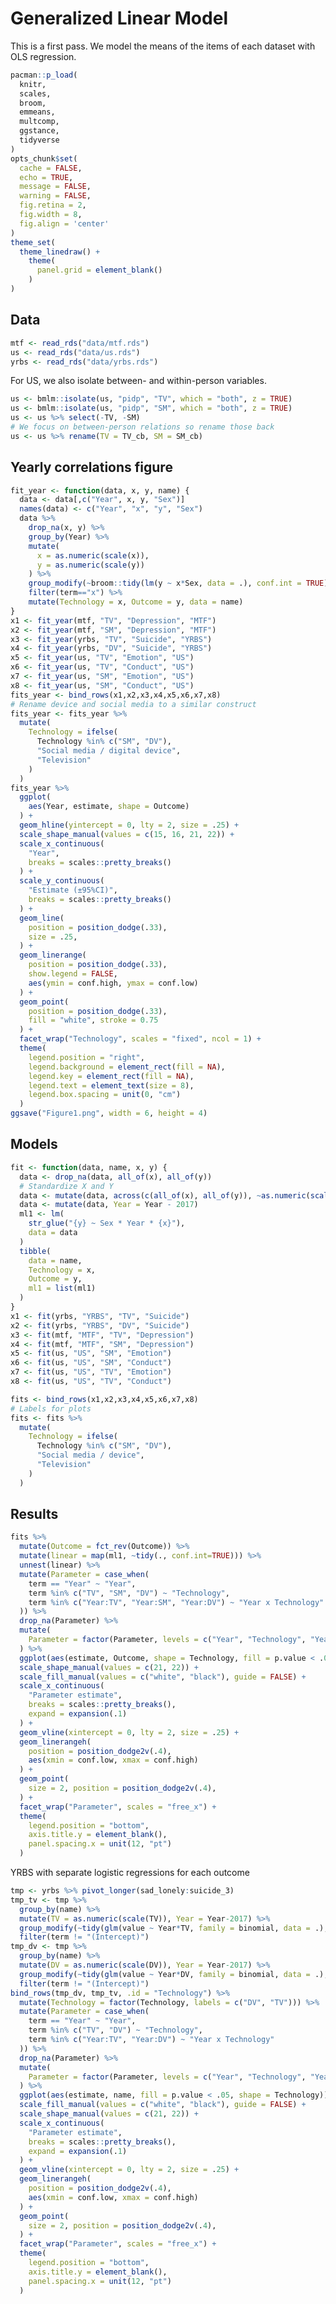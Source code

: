 # Generalized Linear Model

This is a first pass. We model the means of the items of each dataset with OLS regression.

```r
pacman::p_load(
  knitr, 
  scales,
  broom, 
  emmeans,
  multcomp,
  ggstance,
  tidyverse
)
opts_chunk$set(
  cache = FALSE,
  echo = TRUE,
  message = FALSE,
  warning = FALSE,
  fig.retina = 2, 
  fig.width = 8,
  fig.align = 'center'
)
theme_set(
  theme_linedraw() +
    theme(
      panel.grid = element_blank()
    )
)
```

## Data 

```r
mtf <- read_rds("data/mtf.rds")
us <- read_rds("data/us.rds")
yrbs <- read_rds("data/yrbs.rds")
```

For US, we also isolate between- and within-person variables.

```r
us <- bmlm::isolate(us, "pidp", "TV", which = "both", z = TRUE)
us <- bmlm::isolate(us, "pidp", "SM", which = "both", z = TRUE)
us <- us %>% select(-TV, -SM)
# We focus on between-person relations so rename those back
us <- us %>% rename(TV = TV_cb, SM = SM_cb)
```

## Yearly correlations figure

```r
fit_year <- function(data, x, y, name) {
  data <- data[,c("Year", x, y, "Sex")]
  names(data) <- c("Year", "x", "y", "Sex")
  data %>% 
    drop_na(x, y) %>% 
    group_by(Year) %>% 
    mutate(
      x = as.numeric(scale(x)), 
      y = as.numeric(scale(y))
    ) %>% 
    group_modify(~broom::tidy(lm(y ~ x*Sex, data = .), conf.int = TRUE)) %>% 
    filter(term=="x") %>% 
    mutate(Technology = x, Outcome = y, data = name)
}
x1 <- fit_year(mtf, "TV", "Depression", "MTF")
x2 <- fit_year(mtf, "SM", "Depression", "MTF")
x3 <- fit_year(yrbs, "TV", "Suicide", "YRBS")
x4 <- fit_year(yrbs, "DV", "Suicide", "YRBS")
x5 <- fit_year(us, "TV", "Emotion", "US")
x6 <- fit_year(us, "TV", "Conduct", "US")
x7 <- fit_year(us, "SM", "Emotion", "US")
x8 <- fit_year(us, "SM", "Conduct", "US")
fits_year <- bind_rows(x1,x2,x3,x4,x5,x6,x7,x8)
# Rename device and social media to a similar construct
fits_year <- fits_year %>% 
  mutate(
    Technology = ifelse(
      Technology %in% c("SM", "DV"), 
      "Social media / digital device", 
      "Television"
    )
  )
fits_year %>%   
  ggplot(
    aes(Year, estimate, shape = Outcome)
  ) +
  geom_hline(yintercept = 0, lty = 2, size = .25) +
  scale_shape_manual(values = c(15, 16, 21, 22)) +
  scale_x_continuous(
    "Year",
    breaks = scales::pretty_breaks()
  ) +
  scale_y_continuous(
    "Estimate (±95%CI)",
    breaks = scales::pretty_breaks()
  ) +
  geom_line(
    position = position_dodge(.33),
    size = .25, 
  ) +
  geom_linerange(
    position = position_dodge(.33),
    show.legend = FALSE,
    aes(ymin = conf.high, ymax = conf.low)
  ) +
  geom_point(
    position = position_dodge(.33),
    fill = "white", stroke = 0.75
  ) +
  facet_wrap("Technology", scales = "fixed", ncol = 1) +
  theme(
    legend.position = "right", 
    legend.background = element_rect(fill = NA), 
    legend.key = element_rect(fill = NA),
    legend.text = element_text(size = 8), 
    legend.box.spacing = unit(0, "cm")
  )
ggsave("Figure1.png", width = 6, height = 4)
```


## Models

```r
fit <- function(data, name, x, y) {
  data <- drop_na(data, all_of(x), all_of(y))
  # Standardize X and Y
  data <- mutate(data, across(c(all_of(x), all_of(y)), ~as.numeric(scale(.))))
  data <- mutate(data, Year = Year - 2017)
  ml1 <- lm(
    str_glue("{y} ~ Sex * Year * {x}"),
    data = data
  )
  tibble(
    data = name,
    Technology = x,
    Outcome = y,
    ml1 = list(ml1)
  )
}
x1 <- fit(yrbs, "YRBS", "TV", "Suicide")
x2 <- fit(yrbs, "YRBS", "DV", "Suicide")
x3 <- fit(mtf, "MTF", "TV", "Depression")
x4 <- fit(mtf, "MTF", "SM", "Depression")
x5 <- fit(us, "US", "SM", "Emotion")
x6 <- fit(us, "US", "SM", "Conduct")
x7 <- fit(us, "US", "TV", "Emotion")
x8 <- fit(us, "US", "TV", "Conduct")
```

```r
fits <- bind_rows(x1,x2,x3,x4,x5,x6,x7,x8)
# Labels for plots
fits <- fits %>% 
  mutate(
    Technology = ifelse(
      Technology %in% c("SM", "DV"), 
      "Social media / device", 
      "Television"
    )
  )
```

## Results

```r
fits %>%
  mutate(Outcome = fct_rev(Outcome)) %>% 
  mutate(linear = map(ml1, ~tidy(., conf.int=TRUE))) %>% 
  unnest(linear) %>% 
  mutate(Parameter = case_when(
    term == "Year" ~ "Year",
    term %in% c("TV", "SM", "DV") ~ "Technology",
    term %in% c("Year:TV", "Year:SM", "Year:DV") ~ "Year x Technology"
  )) %>% 
  drop_na(Parameter) %>% 
  mutate(
    Parameter = factor(Parameter, levels = c("Year", "Technology", "Year x Technology"))
  ) %>% 
  ggplot(aes(estimate, Outcome, shape = Technology, fill = p.value < .05)) +
  scale_shape_manual(values = c(21, 22)) +
  scale_fill_manual(values = c("white", "black"), guide = FALSE) +
  scale_x_continuous(
    "Parameter estimate",
    breaks = scales::pretty_breaks(), 
    expand = expansion(.1)
  ) +
  geom_vline(xintercept = 0, lty = 2, size = .25) +
  geom_linerangeh(
    position = position_dodge2v(.4),
    aes(xmin = conf.low, xmax = conf.high)
  ) +
  geom_point(
    size = 2, position = position_dodge2v(.4),
  ) +
  facet_wrap("Parameter", scales = "free_x") +
  theme(
    legend.position = "bottom",
    axis.title.y = element_blank(), 
    panel.spacing.x = unit(12, "pt")
  )
```

YRBS with separate logistic regressions for each outcome

```r
tmp <- yrbs %>% pivot_longer(sad_lonely:suicide_3)
tmp_tv <- tmp %>% 
  group_by(name) %>% 
  mutate(TV = as.numeric(scale(TV)), Year = Year-2017) %>% 
  group_modify(~tidy(glm(value ~ Year*TV, family = binomial, data = .), conf.int = TRUE)) %>% 
  filter(term != "(Intercept)")
tmp_dv <- tmp %>% 
  group_by(name) %>% 
  mutate(DV = as.numeric(scale(DV)), Year = Year-2017) %>% 
  group_modify(~tidy(glm(value ~ Year*DV, family = binomial, data = .), conf.int = TRUE)) %>% 
  filter(term != "(Intercept)")
bind_rows(tmp_dv, tmp_tv, .id = "Technology") %>% 
  mutate(Technology = factor(Technology, labels = c("DV", "TV"))) %>% 
  mutate(Parameter = case_when(
    term == "Year" ~ "Year",
    term %in% c("TV", "DV") ~ "Technology",
    term %in% c("Year:TV", "Year:DV") ~ "Year x Technology"
  )) %>%
  drop_na(Parameter) %>%
  mutate(
    Parameter = factor(Parameter, levels = c("Year", "Technology", "Year x Technology"))
  ) %>% 
  ggplot(aes(estimate, name, fill = p.value < .05, shape = Technology)) +
  scale_fill_manual(values = c("white", "black"), guide = FALSE) +
  scale_shape_manual(values = c(21, 22)) +
  scale_x_continuous(
    "Parameter estimate",
    breaks = scales::pretty_breaks(), 
    expand = expansion(.1)
  ) +
  geom_vline(xintercept = 0, lty = 2, size = .25) +
  geom_linerangeh(
    position = position_dodge2v(.4),
    aes(xmin = conf.low, xmax = conf.high)
  ) +
  geom_point(
    size = 2, position = position_dodge2v(.4),
  ) +
  facet_wrap("Parameter", scales = "free_x") +
  theme(
    legend.position = "bottom",
    axis.title.y = element_blank(), 
    panel.spacing.x = unit(12, "pt")
  )
```

